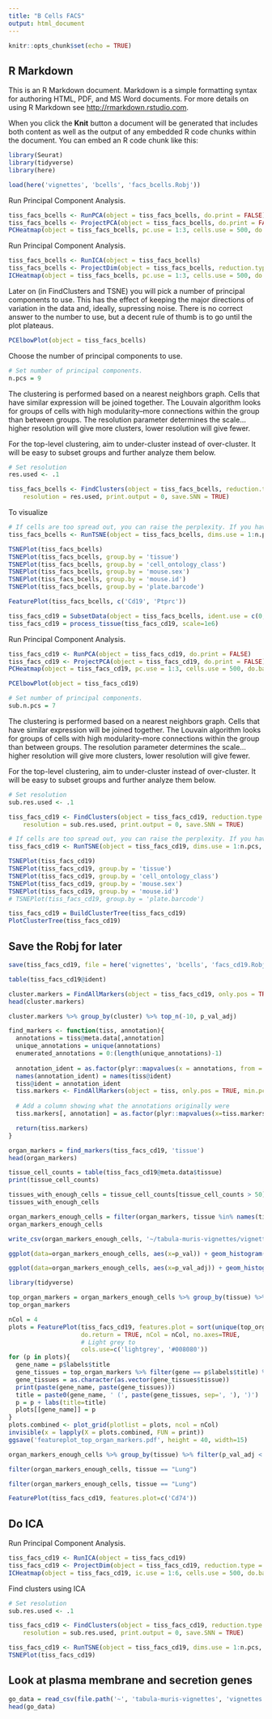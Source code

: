 ```yaml
---
title: "B Cells FACS"
output: html_document
---
```


```r
knitr::opts_chunk$set(echo = TRUE)
```

## R Markdown

This is an R Markdown document. Markdown is a simple formatting syntax for authoring HTML, PDF, and MS Word documents. For more details on using R Markdown see <http://rmarkdown.rstudio.com>.

When you click the **Knit** button a document will be generated that includes both content as well as the output of any embedded R code chunks within the document. You can embed an R code chunk like this:

```r
library(Seurat)
library(tidyverse)
library(here)

load(here('vignettes', 'bcells', 'facs_bcells.Robj'))
```


Run Principal Component Analysis.
```r
tiss_facs_bcells <- RunPCA(object = tiss_facs_bcells, do.print = FALSE)
tiss_facs_bcells <- ProjectPCA(object = tiss_facs_bcells, do.print = FALSE)
PCHeatmap(object = tiss_facs_bcells, pc.use = 1:3, cells.use = 500, do.balanced = TRUE, label.columns = FALSE, num.genes = 8)
```


Run Principal Component Analysis.
```r
tiss_facs_bcells <- RunICA(object = tiss_facs_bcells)
tiss_facs_bcells <- ProjectDim(object = tiss_facs_bcells, reduction.type = 'ica')
ICHeatmap(object = tiss_facs_bcells, pc.use = 1:3, cells.use = 500, do.balanced = TRUE, label.columns = FALSE, num.genes = 8)
```

Later on (in FindClusters and TSNE) you will pick a number of principal components to use. This has the effect of keeping the major directions of variation in the data and, ideally, supressing noise. There is no correct answer to the number to use, but a decent rule of thumb is to go until the plot plateaus.

```r
PCElbowPlot(object = tiss_facs_bcells)
```

Choose the number of principal components to use.
```r
# Set number of principal components.
n.pcs = 9
```

The clustering is performed based on a nearest neighbors graph. Cells that have similar expression will be joined together. The Louvain algorithm looks for groups of cells with high modularity--more connections within the group than between groups. The resolution parameter determines the scale...higher resolution will give more clusters, lower resolution will give fewer.

For the top-level clustering, aim to under-cluster instead of over-cluster. It will be easy to subset groups and further analyze them below.

```r
# Set resolution
res.used <- .1

tiss_facs_bcells <- FindClusters(object = tiss_facs_bcells, reduction.type = "pca", dims.use = 1:n.pcs,
    resolution = res.used, print.output = 0, save.SNN = TRUE)
```

To visualize
```r
# If cells are too spread out, you can raise the perplexity. If you have few cells, try a lower perplexity (but never less than 10).
tiss_facs_bcells <- RunTSNE(object = tiss_facs_bcells, dims.use = 1:n.pcs, seed.use = 10, perplexity=30)
```

```r
TSNEPlot(tiss_facs_bcells)
TSNEPlot(tiss_facs_bcells, group.by = 'tissue')
TSNEPlot(tiss_facs_bcells, group.by = 'cell_ontology_class')
TSNEPlot(tiss_facs_bcells, group.by = 'mouse.sex')
TSNEPlot(tiss_facs_bcells, group.by = 'mouse.id')
TSNEPlot(tiss_facs_bcells, group.by = 'plate.barcode')
```

```r
FeaturePlot(tiss_facs_bcells, c('Cd19', 'Ptprc'))
```


```r
tiss_facs_cd19 = SubsetData(object = tiss_facs_bcells, ident.use = c(0, 1, 3, 4, 5))
tiss_facs_cd19 = process_tissue(tiss_facs_cd19, scale=1e6)
```


Run Principal Component Analysis.
```r
tiss_facs_cd19 <- RunPCA(object = tiss_facs_cd19, do.print = FALSE)
tiss_facs_cd19 <- ProjectPCA(object = tiss_facs_cd19, do.print = FALSE)
PCHeatmap(object = tiss_facs_cd19, pc.use = 1:3, cells.use = 500, do.balanced = TRUE, label.columns = FALSE, num.genes = 8)
```

```r
PCElbowPlot(object = tiss_facs_cd19)
```
```r
# Set number of principal components.
sub.n.pcs = 7
```

The clustering is performed based on a nearest neighbors graph. Cells that have similar expression will be joined together. The Louvain algorithm looks for groups of cells with high modularity--more connections within the group than between groups. The resolution parameter determines the scale...higher resolution will give more clusters, lower resolution will give fewer.

For the top-level clustering, aim to under-cluster instead of over-cluster. It will be easy to subset groups and further analyze them below.

```r
# Set resolution
sub.res.used <- .1

tiss_facs_cd19 <- FindClusters(object = tiss_facs_cd19, reduction.type = "pca", dims.use = 1:sub.n.pcs,
    resolution = sub.res.used, print.output = 0, save.SNN = TRUE)

# If cells are too spread out, you can raise the perplexity. If you have few cells, try a lower perplexity (but never less than 10).
tiss_facs_cd19 <- RunTSNE(object = tiss_facs_cd19, dims.use = 1:n.pcs, seed.use = 10, perplexity=30)
```

```r
TSNEPlot(tiss_facs_cd19)
TSNEPlot(tiss_facs_cd19, group.by = 'tissue')
TSNEPlot(tiss_facs_cd19, group.by = 'cell_ontology_class')
TSNEPlot(tiss_facs_cd19, group.by = 'mouse.sex')
TSNEPlot(tiss_facs_cd19, group.by = 'mouse.id')
# TSNEPlot(tiss_facs_cd19, group.by = 'plate.barcode')
```


```r
tiss_facs_cd19 = BuildClusterTree(tiss_facs_cd19)
PlotClusterTree(tiss_facs_cd19)
```


## Save the Robj for later

```r
save(tiss_facs_cd19, file = here('vignettes', 'bcells', 'facs_cd19.Robj'))
```


```r
table(tiss_facs_cd19@ident)
```


```r
cluster.markers = FindAllMarkers(object = tiss_facs_cd19, only.pos = TRUE, min.pct = 0.25, thresh.use = 0.25)
head(cluster.markers)
```

```r
cluster.markers %>% group_by(cluster) %>% top_n(-10, p_val_adj)
```


```r
find_markers <- function(tiss, annotation){
  annotations = tiss@meta.data[,annotation]
  unique_annotations = unique(annotations)
  enumerated_annotations = 0:(length(unique_annotations)-1)
  
  annotation_ident = as.factor(plyr::mapvalues(x = annotations, from = unique_annotations, to = enumerated_annotations))
  names(annotation_ident) = names(tiss@ident)
  tiss@ident = annotation_ident
  tiss.markers <- FindAllMarkers(object = tiss, only.pos = TRUE, min.pct = 0.25, thresh.use = 0.25)
  
  # Add a column showing what the annotations originally were
  tiss.markers[, annotation] = as.factor(plyr::mapvalues(x=tiss.markers$cluster, from=enumerated_annotations, to=unique_annotations))

  return(tiss.markers)
}

organ_markers = find_markers(tiss_facs_cd19, 'tissue')
head(organ_markers)
```

```r
tissue_cell_counts = table(tiss_facs_cd19@meta.data$tissue)
print(tissue_cell_counts)

tissues_with_enough_cells = tissue_cell_counts[tissue_cell_counts > 50]
tissues_with_enough_cells
```


```r
organ_markers_enough_cells = filter(organ_markers, tissue %in% names(tissues_with_enough_cells))
organ_markers_enough_cells
```



```r
write_csv(organ_markers_enough_cells, '~/tabula-muris-vignettes/vignettes/bcells/tissue_markers.csv')
```


```r
ggplot(data=organ_markers_enough_cells, aes(x=p_val)) + geom_histogram() + facet_grid(~tissue)
```
```r
ggplot(data=organ_markers_enough_cells, aes(x=p_val_adj)) + geom_histogram() + facet_grid(~tissue)
```
```r
library(tidyverse)
```



```r
top_organ_markers = organ_markers_enough_cells %>% group_by(tissue) %>% top_n(-10, p_val_adj)
top_organ_markers
```


```r
nCol = 4
plots = FeaturePlot(tiss_facs_cd19, features.plot = sort(unique(top_organ_markers$gene)), 
                    do.return = TRUE, nCol = nCol, no.axes=TRUE, 
                    # Light grey to 
                    cols.use=c('lightgrey', '#008080'))
for (p in plots){
  gene_name = p$labels$title
  gene_tissues = top_organ_markers %>% filter(gene == p$labels$title) %>% select(tissue)
  gene_tissues = as.character(as.vector(gene_tissues$tissue))
  print(paste(gene_name, paste(gene_tissues)))
  title = paste0(gene_name, ' (', paste(gene_tissues, sep=', '), ')')
  p = p + labs(title=title)
  plots[[gene_name]] = p
}
plots.combined <- plot_grid(plotlist = plots, ncol = nCol)
invisible(x = lapply(X = plots.combined, FUN = print))
ggsave('featureplot_top_organ_markers.pdf', height = 40, width=15)
```


```r
organ_markers_enough_cells %>% group_by(tissue) %>% filter(p_val_adj < 1e-5) %>% count()
```

```r
filter(organ_markers_enough_cells, tissue == "Lung")
```
```r
filter(organ_markers_enough_cells, tissue == "Lung")
```

```r
FeaturePlot(tiss_facs_cd19, features.plot=c('Cd74'))
```


## Do ICA

Run Principal Component Analysis.
```r
tiss_facs_cd19 <- RunICA(object = tiss_facs_cd19)
tiss_facs_cd19 <- ProjectDim(object = tiss_facs_cd19, reduction.type = 'ica')
ICHeatmap(object = tiss_facs_cd19, ic.use = 1:6, cells.use = 500, do.balanced = TRUE, label.columns = FALSE, num.genes = 8)
```

Find clusters using ICA


```r
# Set resolution
sub.res.used <- .1

tiss_facs_cd19 <- FindClusters(object = tiss_facs_cd19, reduction.type = "ica", dims.use = 1:sub.n.pcs,
    resolution = sub.res.used, print.output = 0, save.SNN = TRUE)
```

```r
tiss_facs_cd19 <- RunTSNE(object = tiss_facs_cd19, dims.use = 1:n.pcs, seed.use = 10, perplexity=30)
TSNEPlot(tiss_facs_cd19)
```


## Look at plasma membrane and secretion genes
```r
go_data = read_csv(file.path('~', 'tabula-muris-vignettes', 'vignettes' ,'bcells', 'plasma_membrane_and_secretion_go_terms.csv'))
head(go_data)
```
